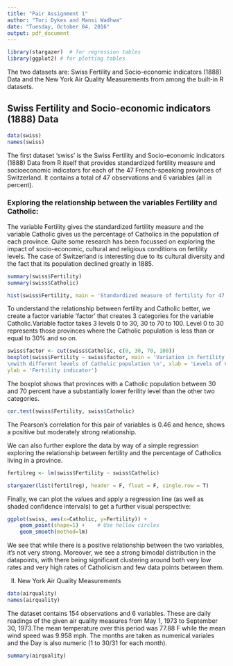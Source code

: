 ```yaml
---
title: "Pair Assignment 1"
author: "Tori Dykes and Mansi Wadhwa"
date: "Tuesday, October 04, 2016"
output: pdf_document
---
```


```r

library(stargazer)  # for regression tables
library(ggplot2) # for plotting tables

```


The two datasets are: Swiss Fertility and Socio-economic indicators (1888) Data and the New York Air Quality Measurements from among the built-in R datasets.


## Swiss Fertility and Socio-economic indicators (1888) Data

```r
data(swiss)
names(swiss)
```

The first dataset 'swiss' is the Swiss Fertility and Socio-economic indicators (1888) Data from R itself that provides standardized fertility measure and socioeconomic indicators for each of the 47 French-speaking provinces of Switzerland. It contains a total of 47 observations and 6 variables (all in percent).

### Exploring the relationship between the variables Fertility and Catholic:

The variable Fertility gives the standardized fertility measure and the variable Catholic gives us the percentage of Catholics in the population of each province. Quite some research has been focussed on exploring the impact of socio-economic, cultural and religious conditions on fertility levels. The case of Switzerland is interesting due to its cultural diversity and the fact that its population declined greatly in 1885.
 
```r
summary(swiss$Fertility)
summary(swiss$Catholic)

hist(swiss$Fertility, main = 'Standardized measure of fertility for 47 Swiss provinces in 1888')
```

To understand the relationship between fertility and Catholic better, we create a factor variable 'factor' that creates 3 categories for the variable Catholic.Variable factor takes 3 levels 0 to 30, 30 to 70 to 100. Level 0 to 30 represents those provinces where the Catholic population is less than or equal to 30% and so on. 

```r
swiss$factor <- cut(swiss$Catholic, c(0, 30, 70, 100))
boxplot(swiss$Fertility ~ swiss$factor, main = 'Variation in fertility across provinces
\nwith different levels of Catholic population \n', xlab = 'Levels of Catholic population', 
ylab = 'Fertility indicator')

```

The boxplot shows that provinces with a Catholic population between 30 and 70 percent have a substantially lower ferility level than the other two categories. 

```r
cor.test(swiss$Fertility, swiss$Catholic)

```
The Pearson's correlation for this pair of variables is 0.46 and hence, shows a positive but moderately strong relationship.

We can also further explore the data by way of a simple regression exploring the relationship between fertility and the percentage of Catholics living in a province.

```r

fertilreg <- lm(swiss$Fertility ~ swiss$Catholic)

stargazer(list(fertilreg), header = F, float = F, single.row = T)

```

Finally, we can plot the values and apply a regression line (as well as shaded confidence intervals) to get a further visual perspective:


```r

ggplot(swiss, aes(x=Catholic, y=Fertility)) +
    geom_point(shape=1) +    # Use hollow circles
    geom_smooth(method=lm)

```

We see that while there is a positive relationship between the two variables, it's not very strong. Moreover, we see a strong bimodal distribution in the datapoints, with there being significant clustering around both very low rates and very high rates of Catholicism and few data points between them. 

II) New York Air Quality Measurements

```r
data(airquality)
names(airquality)
```

The dataset contains 154 observations and 6 variables. These are daily readings of the given air quality measures from May 1, 1973 to September 30, 1973.The mean temperature over this period was 77.88 F while the mean wind speed was 9.958 mph. The months are taken as numerical variales and the Day is also numeric (1 to 30/31 for each month).

```r
summary(airquality)

```


